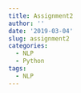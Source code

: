 ```yaml
---
title: Assignment2
author: ''
date: '2019-03-04'
slug: assignment2
categories:
  - NLP
  - Python
tags:
  - NLP
---
```


